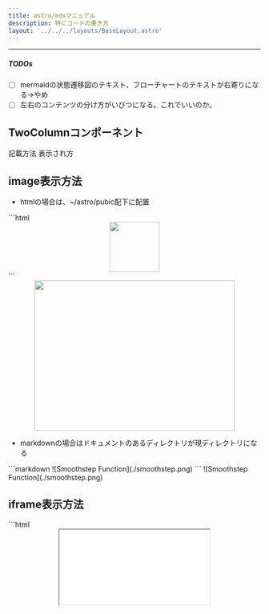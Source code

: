```yaml
---
title: astro/mdxマニュアル
description: 特にコードの書き方
layout: '../../../layouts/BaseLayout.astro'
---
```



<StandardStyle />

---



##### TODOs

 - [ ] mermaidの状態遷移図のテキスト、フローチャートのテキストが右寄りになる->やめ
 - [ ] 左右のコンテンツの分け方がいびつになる。これでいいのか。

<TimeStamp fileUrl={import.meta.url} />

## TwoColumnコンポーネント
<TwoColumn>
  <Left>記載方法</Left>
  <Right>表示され方</Right>
</TwoColumn>


## image表示方法
- htmlの場合は、~/astro/pubic配下に配置
<TwoColumn>
  <Left>
   ```html
<center>
 <img src="/smoothstep.png" width="100" />
</center>
   ```
  </Left>

  <Right>
    <center><img src="/smoothstep.png" width="400" height="300" /></center>
  </Right>
</TwoColumn>

- markdownの場合はドキュメントのあるディレクトリが現ディレクトリになる
<TwoColumn>
  <Left>
   ```markdown
     ![Smoothstep Function](./smoothstep.png)
   ```
  </Left>

  <Right>
     ![Smoothstep Function](./smoothstep.png)
  </Right>
</TwoColumn>



## iframe表示方法
<TwoColumn>
 <Left>
```html
<center>
  <iframe 
    src='/html/texture.html' 
    style={{ height: '300px', width: '70%' }}
  />
</center>
```
 </Left>
 <Right>
<center>
  <iframe 
    src='/html/texture.html' 
    style={{ height: '300px', width: '70%' }}
  />
</center>

 </Right>
</TwoColumn>

## style付きでhtmlを記述
<TwoColumn>
<Left>
```html
<div style={{backgroundColor: 'violet', padding: '1rem'}}>
  Try and change the background color to `tomato`.
</div>
```
</Left>
<Right>
<div style={{backgroundColor: 'violet', padding: '1rem'}}>
  Try and change the background color to `tomato`.
</div>
</Right>
</TwoColumn>


## JavaScriptで表示
- mdx内部で直にJavaScriptを記述できる
- 中カッコで括る

<TwoColumn>
<Left>
```javascript
{(function () {
  const guess = Math.random()
  if (guess > 0.66) {
    return <span style={{color: 'tomato'}}>Look at us.</span>
  }
  if (guess > 0.33) {
    return <span style={{color: 'violet'}}>Who would have guessed?!</span>
  }
  return <span style={{color: 'goldenrod'}}>Not me.</span>
})()}

{2+232323}
```
</Left>
<Right>
{(function () {
  const guess = Math.random()

  if (guess > 0.66) {
    return <span style={{color: 'tomato'}}>Look at us.</span>
  }

  if (guess > 0.33) {
    return <span style={{color: 'violet'}}>Who would have guessed?!</span>
  }

  return <span style={{color: 'goldenrod'}}>Not me.</span>
})()}
{2+232323}
</Right>
</TwoColumn>


## Boxコンポーネント
<TwoColumn>
<Left>
```
<Box>
- abc
- def
</Box>
```
</Left>
<Right>
<Box>
- abc
- def
</Box>
</Right>
</TwoColumn>




## RedBoxコンポーネント
<TwoColumn>
<Left>
```
<RedBox>
- abc
- def
</RedBox>
```
</Left>
<Right>
<RedBox>
- abc
- def
</RedBox>
</Right>
</TwoColumn>

## WhiteBoxコンポーネント
<TwoColumn>
<Left>

```text
<WhiteBox>
- a
- b
- c
</WhiteBox>
```
</Left>
<Right>
<WhiteBox>
- a
- b
- c
</WhiteBox>
</Right>
</TwoColumn>


## TimeStampコンポーネント
<TwoColumn>
<Left>
```
<TimeStamp fileUrl={import.meta.url} />
```
</Left>
<Right>
<TimeStamp fileUrl={import.meta.url} />
</Right>
</TwoColumn>


## CodeTitleコンポーネント
- ソースコード表示時にタイトルを下部に表示する

<TwoColumn>
<Left>
````
<CodeTitle title="テクスチャのロード" id="load" counter="01">
```text
 some texts
```
</CodeTitle>
````
</Left>
<Right>
<CodeTitle title="テクスチャのロード" id="load" counter="01">
```text
 some texts
```
</CodeTitle>
</Right>
</TwoColumn>

## Mermaidコンポーネント
- Flowchatと状態遷移図に少なくともテキストセンタリングのバグがある
- このコンポーネントを使えば`<center></center>`で中央ぞろえできる。なんか冗長だけど。
- さらに進めれば事前定義したところに`<center></center>`でカッコておけば問題は解決する。
- しかし「エッジのラベル」と呼ばれる分岐の`Yes`や`No`みたいなものは事前定義できない。泣。
- 本来なら、少なくともclassDefで下記コードで実現できるはずだが、中央ぞろえにならないのはmermaidの既存バグ
```
    classDef default text-align:center
    class A,B,C,D,E,F,G,H,I default
```


<TwoColumn>
<Left>
````


    C{<center>Decision</center>}
    A[<center>Start</center>] --> B[<center>uuauau</center>]
    B --> C
    C -->|<center>Yes</center>| D[End]
    C -->|No| E[Retry]
    classDef default  fill:#888888, stroke:#444444
    classDef styleOne fill:#889933, stroke:#ff8822
    classDef styleTwo fill:#9922ff, stroke:#995522, stroke-width: 4px
    class A styleOne
    class B styleTwo
`} />

````
</Left>
<Right>
```txt
graph TD
    C{<center>Decision</center>}
    A[<center>Start</center>] --> B[<center>uuauau</center>]
    B --> C
    C -->|<center>Yes</center>| D[End]
    C -->|No| E[Retry]
    classDef default  fill:#888888, stroke:#444444
    classDef styleOne fill:#889933, stroke:#ff8822
    classDef styleTwo fill:#9922ff, stroke:#995522, stroke-width: 4px
    class A styleOne
    class B styleTwo
    
```

</Right>
</TwoColumn>
- 事前定義で`<center></center>`してもいいし
- 一部分だけを`<center>`で括ってもいい
- エッジだけはエッジごとに`<center>`しないとだめ
- class定義(スタイルの定義）は動いているようだ

### シーケンスダイアグラム
- センタリングバグはここにはない
<TwoColumn>
<Left>
```
sequenceDiagram
    Alice->>John: Hello John, how are you?
    John-->>Alice: Great!
    Alice-)John: See you later!
`} />
```
</Left>
<Right>
sequenceDiagram
    Alice->>John: Hello John, how are you?
    John-->>Alice: Great!
    Alice-)John: See you later!
`} />
</Right>
</TwoColumn>


### 状態遷移図
- センタリングのバグあり
- 事前の状態定義で回避できるようである
- 個別にセンタリングすると、<center>Still</center>とStilが別物として扱われるので止めた方がいい
- クラス指定するとfillは動くtext-alignが動いていないことが分かる（下記の状態のCrash)

<TwoColumn>
<Left>
```
---
title: Simple sample
---
 stateDiagram-v2
    state "<center>Moving</center>" as Moving
    state "<center>Still</center>" as Still

    Still --> [*]
    [*] --> Still

    Still --> Moving:<center>中央揃え</center>
    Moving --> Still : 非中央揃え
    Moving --> Crash : <font color="red">非中央揃え</font>
    Crash --> [*]

    classDef cen fill: red, text-align:center
    class Crash cen
`} />
```
</Left>
<Right>
```txt
---
title: Simple sample
--- 
 stateDiagram-v2
    state "<center>Moving</center>" as Moving
    state "<center>Still</center>" as Still

    Still --> [*]
    [*] --> Still

    Still --> Moving:<center>中央揃え</center>
    Moving --> Still : 非中央揃え
    Moving --> Crash : <font color="red">非中央揃え</font>
    Crash --> [*]

    classDef cen fill: red, text-align:center
    class Crash cen


`} />
```
</Right>
</TwoColumn>

### Mindmap
- centeringの問題はなさそう

<TwoColumn>
<Left>
```
mindmap
  root((mindmap))
    Origins
      Long history
      ::icon(fa fa-book)
      Popularisation
        British popular psychology author Tony Buzan
    Research
      On effectiveness<br/>and features
      On Automatic creation
        Uses
            Creative techniques
            Strategic planning
            Argument mapping
    Tools
      Pen and paper
      Mermaid
`} />
```
</Left>
<Right>
mindmap
  root((mindmap))
    Origins
      Long history
      ::icon(fa fa-book)
      Popularisation
        British popular psychology author Tony Buzan
    Research
      On effectiveness<br/>and features
      On Automatic creation
        Uses
            Creative techniques
            Strategic planning
            Argument mapping
    Tools
      Pen and paper
      Mermaid
`} />

</Right>
</TwoColumn>


### mdxのmermaid対応
mdxで直接mermaiが動作するようになった。自作Mermaidタグを使わなくても動く。でもセンタリングされないのでその点が難なので、まだ使わない。


<TwoColumn>
<Left>
````
```mermaid
graph TD
    A[<center>Start</center>] --> B{Is it working?}
    B -->|Yes| C[Great!]
    B -->|No| D[Debug]
    D --> B
```
````
</Left>
<Right>
```mermaid
graph TD
    A[<center>Start</center>] --> B{Is it working?}
    B -->|Yes| C[Great!]
    B -->|No| D[Debug]
    D --> B
```

</Right>
</TwoColumn>



````
```js
console.log(1);
```
````





## MDXごとのstyleの変更
- styleを作ってimportしても反映されなかった。mdxファイル冒頭に表記するとスタイルが反映される
- 各MDXファイルで個別に変更しているが、共通化してインポートしたいが今のところできない→バレル形式でできた！

```css
 <style>{`
   .sl-markdown-content   div.ec-line {
       margin-top: 0 !important;
   }
   .sl-markdown-content  {
      font-size:15px;
   }
 `}</style>
```



## コンポーネントの直接挿入
mdxファイル内部でコンポーネントを記述し利用することも可能

```javascript
export const Red = ({ message, children, className }) => {
  return (
    <div className={className}>
      <span style={{ color: 'red' }}>{message}</span>
      <span>{children}</span>
    </div>
  );
};
import {Blue} from '../../../components/Blue';
<Red message='メッセージ'>umamama</Red>
<Blue message='メッセージ'>nekonekone</Blue>
```

  return (
    <div className={className}>
      <span style={{ color: 'red' }}>{message}</span>
      <span>{children}</span>
    </div>
  );
};

<Red message='メッセージ'>umamama</Red>

<Blue message='メッセージ'>nekonekone</Blue>


## 6. mermaidの利用までのinstall/設定方法
- コンポーネントを利用する
- クライアントサイドにjavascriptをダウンロードして画像が生成される


### 6-1.パッケージインストール
mermaidを利用するには以下のようなパッケージがastroの元で必須

- astro: Astro本体（必要）
- @astrojs/mdx: MDXをサポートするためのパッケージ（必要）
- @astrojs/react: AstroとReactを統合するためのパッケージ（必要）
- @astrojs/starlight: Starlightテーマ（必要）
- mermaid: Mermaid自体のライブラリ（必要）
- remark-mermaidjs: Markdown内でMermaidを利用するためのパッケージ（必要）

### 6-2.設定
remarkPluginsにremarkMermaidを追加する


```javascript
export default defineConfig({
    integrations: [// ここを最初に配置
        react(),
        expressiveCode(),
        mdx(), sitemap(), starlight({
            title: 'ドキュメント',
            social: {
                github: 'https://github.com/withastro/starlight',
            },
            sidebar: [
                {
                    label: 'THREE.js',
                    autogenerate: {directory: 'three'},
                },                
                {
                    label: 'メディア操作',
                    autogenerate: {directory: 'algorithm'},
                },                
                {
                    label: '技術レポート',
                    autogenerate: {directory: 'tech'},
                },                
                {
                    label: '開発関連書類',
                    autogenerate: {directory: 'dev'},
                },                
                {
                    label: 'その他',
                    autogenerate: {directory: 'reports'},
                },                
                {
                    label: 'etc',
                    autogenerate: {directory: 'etc'},
                },                
            ],
        })
    ],
    markdown: {
        remarkPlugins: [remarkMath,remarkMermaid],
        rehypePlugins: [rehypeKatex],
    },
```

### 6-3.mermaid用コンポーネント定義

```javascript
---
import mermaid from 'mermaid';
export interface MermaidProps {
  code: string;
}
const { code } = Astro.props;
---
<div class="mermaid">
  {code}
</div>

<script>
  import mermaid from 'mermaid';
  mermaid.initialize({ startOnLoad: true });
  mermaid.contentLoaded();
</script>
```

### 6-4.利用
コンポーネントをインポートしmermaidを記述する



## install, server設置
- node.js
- npm
- astro/starlight
```bash
> npm create astro@latest .
```
- serveの利用
```bash
> npm install -g serve
> npm run build
> serve dist/ -l 8080
```
